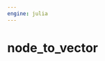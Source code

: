 ```yaml
---
engine: julia
---
```


# node_to_vector {#sec-doc}
    

::: {.callout-note appearance="simple" title="docblock" collapse=false}    



:::
    


